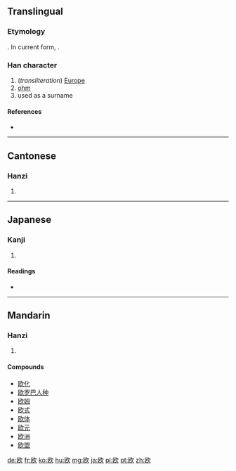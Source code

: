 {{also|歐}}
==Translingual==
{{stroke order|strokes=8}}
{{zh-hanzi-box|欧|[[歐]]}}

===Etymology===
{{Han simp|歐|f=區|t=区}}. In current form, {{Han compound|区|欠|ls=psc|c1=p|c2=s}}.

===Han character===
{{Han char|rn=76|rad=欠|as=04|sn=8|four=|canj=尸大弓人 (SKNO)}}

# (''transliteration'') [[Europe]]
# [[ohm]]
# used as a surname

====References====
* {{Han ref|kx=0566.181|dkj=16024|dj=0955.070|hdz=32135.040|uh=6B27|ud=27431}}

----

==Cantonese==

===Hanzi===
{{yue-hanzi|jyut=[[au1]], [[ngau1]]|y=au1, ngau1|tra=歐}}

# {{defn|lang=yue|sort=欠04}}

----

==Japanese==

===Kanji===
{{ja-kanji|grade=c|rs=欠04}}

# {{defn|lang=ja|sort=欠04}}

====Readings====
* {{ja-readings|goon=[[う]] (u)|kan'on=[[おう]] (ō)|kun=[[はく]] (haku), [[うたう]] (utau)}}

----

==Mandarin==

===Hanzi===
{{cmn-hanzi|tra=歐|pin=[[ōu]] ([[ou1]])|wg=ou<sup>1</sup>}}

# {{defn|lang=cmn|sort=欠04}}

====Compounds====
* [[欧化]]
* [[欧罗巴人种]]
* [[欧姆]]
* [[欧式]]
* [[欧体]]
* [[欧元]]
* [[欧洲]]
* [[欧盟]]

[[de:欧]]
[[fr:欧]]
[[ko:欧]]
[[hu:欧]]
[[mg:欧]]
[[ja:欧]]
[[pl:欧]]
[[pt:欧]]
[[zh:欧]]